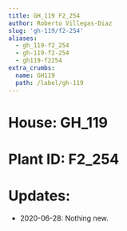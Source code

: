 ```yaml
---
title: GH_119 F2_254
author: Roberto Villegas-Diaz
slug: 'gh-119/f2-254'
aliases:
  - gh_119-f2_254
  - gh-119-f2-254
  - gh119-f2254
extra_crumbs:
  name: GH119
  path: /label/gh-119
---
```


# **House**: GH_119
# **Plant ID**: F2_254
# **Updates**: 
 - 2020-06-28: Nothing new.
